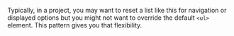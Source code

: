 
Typically, in a project, you may want to reset a list like this for navigation or displayed options but you might not want to override the default `<ul>` element. This pattern gives you that flexibility.

<Snippet component={UIList} snippet={snippet} />
